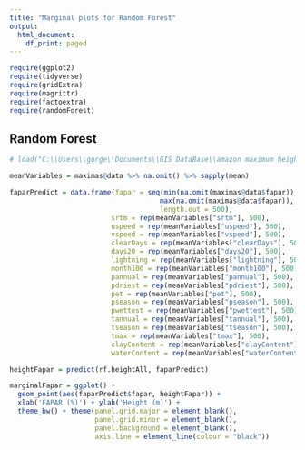 ```yaml
---
title: "Marginal plots for Random Forest"
output:
  html_document:
    df_print: paged
---
```


```r
require(ggplot2)
require(tidyverse)
require(gridExtra)
require(magrittr)
require(factoextra) 
require(randomForest)
```

## Random Forest

```r
# load("C:\\Users\\gorge\\Documents\\GIS DataBase\\amazon maximum height extras\\objects\\randomForest.Rdata")

meanVariables = maximas@data %>% na.omit() %>% sapply(mean)

faparPredict = data.frame(fapar = seq(min(na.omit(maximas@data$fapar)),
                                     max(na.omit(maximas@data$fapar)), 
                                     length.out = 500),
                         srtm = rep(meanVariables["srtm"], 500),
                         uspeed = rep(meanVariables["uspeed"], 500),
                         vspeed = rep(meanVariables["vspeed"], 500),
                         clearDays = rep(meanVariables["clearDays"], 500),
                         days20 = rep(meanVariables["days20"], 500),
                         lightning = rep(meanVariables["lightning"], 500),
                         month100 = rep(meanVariables["month100"], 500),
                         pannual = rep(meanVariables["pannual"], 500),
                         pdriest = rep(meanVariables["pdriest"], 500),
                         pet = rep(meanVariables["pet"], 500),
                         pseason = rep(meanVariables["pseason"], 500),
                         pwettest = rep(meanVariables["pwettest"], 500),
                         tannual = rep(meanVariables["tannual"], 500),
                         tseason = rep(meanVariables["tseason"], 500),
                         tmax = rep(meanVariables["tmax"], 500),
                         clayContent = rep(meanVariables["clayContent"], 500),
                         waterContent = rep(meanVariables["waterContent"], 500))

heightFapar = predict(rf.heightAll, faparPredict)

marginalFapar = ggplot() + 
  geom_point(aes(faparPredict$fapar, heightFapar)) +
  xlab('FAPAR (%)') + ylab('Height (m)') +
  theme_bw() + theme(panel.grid.major = element_blank(), 
                     panel.grid.minor = element_blank(),
                     panel.background = element_blank(), 
                     axis.line = element_line(colour = "black"))


```


